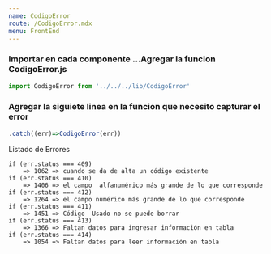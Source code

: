 ```yaml
---
name: CodigoError
route: /CodigoError.mdx
menu: FrontEnd
---
```


### Importar en cada componente ...Agregar la funcion CodigoError.js

```JavaScript
import CodigoError from '../../../lib/CodigoError'
```

### Agregar la siguiete linea en la funcion que necesito capturar el error

```JavaScript
.catch((err)=>CodigoError(err))
```

Listado de Errores

```
if (err.status === 409)
    => 1062 => cuando se da de alta un código existente
if (err.status === 410)
    => 1406 => el campo  alfanumérico más grande de lo que corresponde
if (err.status === 412)
    => 1264 => el campo numérico más grande de lo que corresponde
if (err.status === 411)
    => 1451 => Código  Usado no se puede borrar
if (err.status === 413)
    => 1366 => Faltan datos para ingresar información en tabla
if (err.status === 414)
    => 1054 => Faltan datos para leer información en tabla
```
